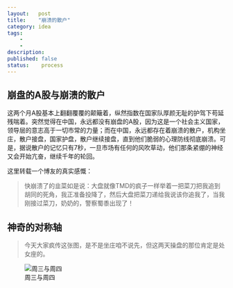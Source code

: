 ```yaml
---
layout:   post
title:    "崩溃的散户"
category: idea
tags:     
    -  
    -   
description: 
published: false
status:    process
---
```


## 崩盘的A股与崩溃的散户

这两个月A股基本上翻翻覆覆的颠簸着，纵然指数在国家队厚颜无耻的护驾下苟延残喘着。突然觉得在中国，永远都没有崩盘的A股，因为这是一个社会主义国家，领导层的意志高于一切市常的力量；而在中国，永远都存在着崩溃的散户，机构坐庄，散户接盘，国家护盘，散户继续接盘，直到他们脆弱的心理防线彻底崩溃。可是，据说散户的记忆只有7秒，一旦市场有任何的风吹草动，他们那条紧绷的神经又会开始亢奋，继续千年的轮回。

这里转载一个博友的真实感慨：

> 快崩溃了的韭菜如是说：大盘就像TMD的疯子一样举着一把菜刀把我追到胡同的死角，我正准备投降了，然后大盘把菜刀递给我说该你追我了，当我刚接过菜刀，奶奶的，警察蜀黍出现了！

## 神奇的对称轴

> 今天大家疯传这张图，是不是坐庄咱不说先，但这两天操盘的那位肯定是处女座的。

![周三与周四](/finance/assets/img/2015-07-30-崩溃的散户/645f1a29jw1eukyasn1y1j20da07xdg3.jpg)






